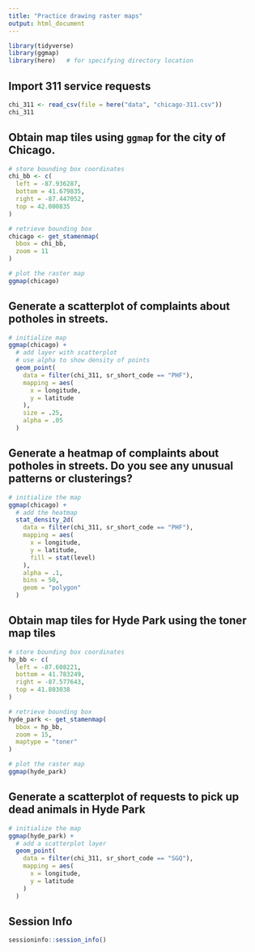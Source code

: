 ```yaml
---
title: "Practice drawing raster maps"
output: html_document
---
```


```r
library(tidyverse)
library(ggmap)
library(here)   # for specifying directory location
```

## Import 311 service requests

```r
chi_311 <- read_csv(file = here("data", "chicago-311.csv"))
chi_311
```

## Obtain map tiles using `ggmap` for the city of Chicago.

```r
# store bounding box coordinates
chi_bb <- c(
  left = -87.936287,
  bottom = 41.679835,
  right = -87.447052,
  top = 42.000835
)

# retrieve bounding box
chicago <- get_stamenmap(
  bbox = chi_bb,
  zoom = 11
)

# plot the raster map
ggmap(chicago)
```

## Generate a scatterplot of complaints about potholes in streets.

```r
# initialize map
ggmap(chicago) +
  # add layer with scatterplot
  # use alpha to show density of points
  geom_point(
    data = filter(chi_311, sr_short_code == "PHF"),
    mapping = aes(
      x = longitude,
      y = latitude
    ),
    size = .25,
    alpha = .05
  )
```

## Generate a heatmap of complaints about potholes in streets. Do you see any unusual patterns or clusterings?

```r
# initialize the map
ggmap(chicago) +
  # add the heatmap
  stat_density_2d(
    data = filter(chi_311, sr_short_code == "PHF"),
    mapping = aes(
      x = longitude,
      y = latitude,
      fill = stat(level)
    ),
    alpha = .1,
    bins = 50,
    geom = "polygon"
  )
```

## Obtain map tiles for Hyde Park using the toner map tiles

```r
# store bounding box coordinates
hp_bb <- c(
  left = -87.608221,
  bottom = 41.783249,
  right = -87.577643,
  top = 41.803038
)

# retrieve bounding box
hyde_park <- get_stamenmap(
  bbox = hp_bb,
  zoom = 15,
  maptype = "toner"
)

# plot the raster map
ggmap(hyde_park)
```

## Generate a scatterplot of requests to pick up dead animals in Hyde Park

```r
# initialize the map
ggmap(hyde_park) +
  # add a scatterplot layer
  geom_point(
    data = filter(chi_311, sr_short_code == "SGQ"),
    mapping = aes(
      x = longitude,
      y = latitude
    )
  )
```

## Session Info

```r
sessioninfo::session_info()
```
